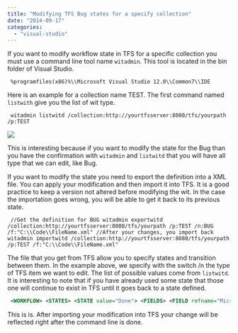```yaml
---
title: "Modifying TFS Bug states for a specify collection"
date: "2014-09-17"
categories: 
  - "visual-studio"
---
```


If you want to modify workflow state in TFS for a specific collection you must use a command line tool name `witadmin`. This tool is located in the bin folder of Visual Studio.

``` 
 %programfiles(x86)%\\Microsoft Visual Studio 12.0\\Common7\\IDE 
```  

Here is an example for a collection name TEST. The first command named `listwith` give you the list of wit type. 

``` 
 witadmin listwitd /collection:http://yourtfsserver:8080/tfs/yourpath /p:TEST 
``` 

![](images/listwith-400x63.png)

This is interesting because if you want to modify the state for the Bug than you have the confirmation with `witadmin` and `listwitd` that you will have all type that we can edit, like Bug.

If you want to modify the state you need to export the definition into a XML file. You can apply your modification and then import it into TFS. It is a good practice to keep a version not altered before modifying the wit. In the case the importation goes wrong, you will be able to get it back to its previous state. 

``` 
 //Get the definition for BUG witadmin exportwitd /collection:http://yourtfsserver:8080/tfs/yourpath /p:TEST /n:BUG /f:"C:\\Code\\FileName.xml" //After your changes, you import back witadmin importwitd /collection:http://yourtfsserver:8080/tfs/yourpath /p:TEST /f:"C:\\Code\\FileName.xml" 
```  

The file that you get from TFS allow you to specify states and transition between them. In the example above, we specify with the switch /n the type of TFS item we want to edit. The list of possible values come from `listwitd`. It is interesting to note that if you have already used some state that those one will continue to exist in TFS until it goes back to a state defined. 

```xml
 <WORKFLOW> <STATES> <STATE value="Done"> <FIELDS> <FIELD refname="Microsoft.VSTS.Scheduling.Effort"> <READONLY /> </FIELD> </FIELDS> </STATE> <STATE value="New (1/4)" /> <STATE value="Resolved (2/4)" /> <STATE value="Deployed (3/4)" /> <STATE value="Closed (4/4)" /> </STATES> <TRANSITIONS> <TRANSITION from="" to="New (1/4)"> <REASONS> <DEFAULTREASON value="Nouveau bug" /> </REASONS> <FIELDS> <FIELD refname="Microsoft.VSTS.Common.BacklogPriority"> <DEFAULT from="value" value="1000" /> </FIELD> </FIELDS> </TRANSITION> <TRANSITION from="New (1/4)" to="Resolved (2/4)"> <REASONS> <DEFAULTREASON value="Solve" /> </REASONS> </TRANSITION> <TRANSITION from="Resolved (2/4)" to="Deployed (3/4)"> <REASONS> <DEFAULTREASON value="Need to be tested" /> </REASONS> </TRANSITION> <TRANSITION from="Deployed (3/4)" to="Closed (4/4)"> <REASONS> <DEFAULTREASON value="Fixed" /> </REASONS> </TRANSITION> <TRANSITION from="Deployed (3/4)" to="New (1/4)"> <REASONS> <DEFAULTREASON value="Bug still present" /> </REASONS> </TRANSITION> <TRANSITION from="New (1/4)" to="Closed (4/4)"> <REASONS> <DEFAULTREASON value="Not a real bug" /> </REASONS> </TRANSITION> </TRANSITIONS> </WORKFLOW> 
```
 This is is. After importing your modification into TFS your change will be reflected right after the command line is done.
